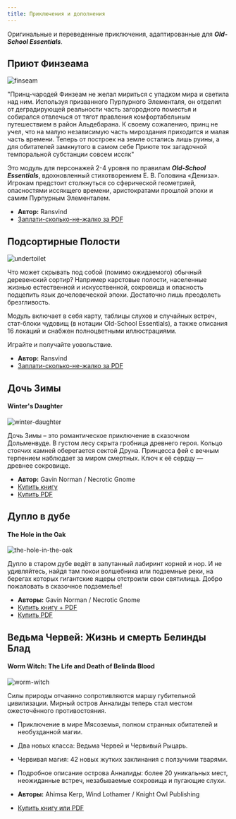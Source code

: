 ```yaml
---
title: Приключения и дополнения
---
```


Оригинальные и переведенные приключения, адаптированные для **_Old-School Essentials_**.

## Приют Финзеама

![finseam](/img/finseam.jpg)

"Принц-чародей Финзеам не желал мириться с упадком мира и светила над ним. Используя призванного Пурпурного Элементаля, он отделил от деградирующей реальности часть загородного поместья и собирался отвлечься от тягот правления комфортабельным путешествием в район Альдебарана. К своему сожалению, принц не учел, что на малую независимую часть мироздания приходится и малая часть времени. Теперь от построек на земле остались лишь руины, а для обитателей замкнутого в самом себе Приюте ток загадочной темпоральной субстанции совсем иссяк"

Это модуль для персонажей 2-4 уровня по правилам **_Old-School Essentials_**, вдохновленный стихотворением Е. В. Головина «Дениза». Игрокам предстоит столкнуться со сферической геометрией, опасностями иссякщего времени, аристократами прошлой эпохи и самим Пурпурным Элементалем.

- **Автор:** Ransvind
- [Заплати-сколько-не-жалко за PDF](https://www.drivethrurpg.com/product/338189/)

## Подсортирные Полости

![undertoilet](/img/undertoilet.jpg)

Что может скрывать под собой (помимо ожидаемого) обычный деревенский сортир? Например карстовые полости, населенные жизнью естественной и искусственной, сокровища и опасность подцепить язык дочеловеческой эпохи. Достаточно лишь преодолеть брезгливость.

Модуль включает в себя карту, таблицы слухов и случайных встреч, стат-блоки чудовищ (в нотации Old-School Essentials), а также описания 16 локаций и снабжен полноцветными иллюстрациями.

Играйте и получайте уовольствие.

- **Автор:** Ransvind
- [Заплати-сколько-не-жалко за PDF](https://www.drivethrurpg.com/product/319808/)

## Дочь Зимы

#### Winter's Daughter

![winter-daughter](/img/winters-daughter.png)

Дочь Зимы – это романтическое приключение в сказочном Дольменвуде. В густом лесу скрыта гробница древнего героя. Кольцо стоячих камней
оберегается сектой Друна. Принцесса фей с вечным терпением наблюдает за миром смертных. Ключ к её сердцу — древнее сокровище.

- **Автор:** Gavin Norman / Necrotic Gnome
- [Купить книгу](https://necroticgnome.com/collections/dolmenwood/products/dolmenwood-winters-daughter)
- [Купить PDF](https://necroticgnome.com/collections/dolmenwood/products/winters-daughter-pdf)

## Дупло в дубе

#### The Hole in the Oak

![the-hole-in-the-oak](/img/the-hole-in-the-oak.png)

Дупло в старом дубе ведёт в запутанный лабиринт корней и нор. И не удивляйтесь, найдя там покои волшебника или подземные реки, на берегах которых гигантские ящеры отстроили свои святилища. Добро пожаловать в сказочное подземелье!

- **Авторы:** Gavin Norman / Necrotic Gnome
- [Купить книгу + PDF](https://necroticgnome.com/collections/adventures/products/the-hole-in-the-oak-print-pdf)
- [Купить PDF](https://necroticgnome.com/collections/adventures/products/the-hole-in-the-oak)

## Ведьма Червей: Жизнь и смерть Белинды Блад

#### Worm Witch: The Life and Death of Belinda Blood

![worm-witch](/img/worm-witch.png)

Силы природы отчаянно сопротивляются маршу губительной цивилизации. Мирный остров Анналиды теперь стал местом ожесточённого противостояния.

- Приключение в мире Мясоземья, полном странных обитателей и необузданной магии.
- Два новых класса: Ведьма Червей и Червивый Рыцарь.
- Червивая магия: 42 новых жутких заклинания с ползучими тварями.
- Подробное описание острова Анналиды: более 20 уникальных мест, неожиданные встреч, незабываемые сокровища и пугающие слухи.

- **Авторы:** Ahimsa Kerp, Wind Lothamer / Knight Owl Publishing
- [Купить книгу или PDF](https://knightowlpublishing.com/product/worm-witch-the-life-and-death-of-belinda-blood-hardback/)
